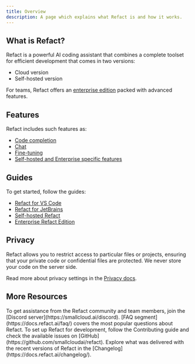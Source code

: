 ```yaml
---
title: Overview
description: A page which explains what Refact is and how it works.
---
```


## What is Refact?
Refact is a powerful AI coding assistant that combines a complete toolset for efficient development that comes in two versions:
- Cloud version
- Self-hosted version

For teams, Refact offers an [enterprise edition](https://docs.refact.ai/guides/enterprise/) packed with advanced features.

## Features
Refact includes such features as:
- [Code completion](https://docs.refact.ai/features/code-completion/)
- [Chat](https://docs.refact.ai/features/ai-chat/)
- [Fine-tuning](https://docs.refact.ai/features/fine-tuning/)
- [Self-hosted and Enterprise specific features](https://docs.refact.ai/features/self-hosted/)

## Guides
To get started, follow the guides:
- [Refact for VS Code](https://docs.refact.ai/plugins/vs-code/)
- [Refact for JetBrains](https://docs.refact.ai/plugins/jetbrains/)
- [Self-hosted Refact](https://docs.refact.ai/guides/self-hosted/)
- [Enterprise Refact Edition](https://docs.refact.ai/guides/enterprise/)

## Privacy
Refact allows you to restrict access to particular files or projects, ensuring that your private code or confidential files are protected. We never store your code on the server side.

Read more about privacy settings in the [Privacy docs](https://docs.refact.ai/privacy/).

## More Resources


<CardGrid stagger>
	<Card title="Discord server" icon="pencil">
To get assistance from the Refact community and team members, join the [Discord server](https://smallcloud.ai/discord).
	</Card>
	<Card title="FAQ" icon="magnifier">
		[FAQ segment](https://docs.refact.ai/faq/) covers the most popular questions about Refact.
	</Card>
	<Card title="Contributing" icon="rocket">
To set up Refact for development, follow the Contributing guide and check the available issues on [GitHub](https://github.com/smallcloudai/refact).
	</Card>
	<Card title="Changelog" icon="setting">
Explore what was delivered with the recent versions of Refact in the [Changelog](https://docs.refact.ai/changelog/).
	</Card>
</CardGrid>